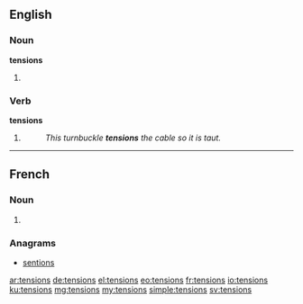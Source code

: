 ==English==

===Noun===
'''tensions'''

# {{plural of|tension}}

===Verb===
'''tensions'''

# {{third-person singular of|tension}}
#: ''This turnbuckle '''tensions''' the cable so it is taut.''

----

==French==

===Noun===
{{head|fr|plural}} {{f|p}}

# {{plural of|tension|lang=fr}}

===Anagrams===
* [[sentions#French|sentions]]

[[ar:tensions]]
[[de:tensions]]
[[el:tensions]]
[[eo:tensions]]
[[fr:tensions]]
[[io:tensions]]
[[ku:tensions]]
[[mg:tensions]]
[[my:tensions]]
[[simple:tensions]]
[[sv:tensions]]